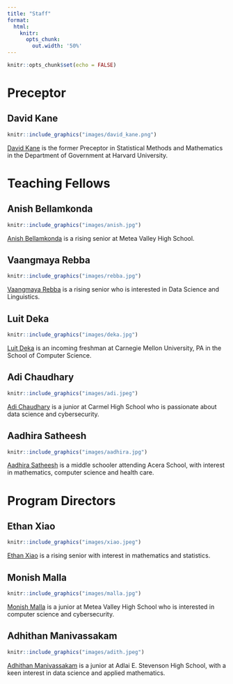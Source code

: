 ```yaml
---
title: "Staff"
format:
  html:
    knitr:
      opts_chunk:
        out.width: '50%'
---
```


```r
knitr::opts_chunk$set(echo = FALSE)
```

# Preceptor

## David Kane

```r
knitr::include_graphics("images/david_kane.png")
```

[David Kane](https://www.davidkane.info) is the former Preceptor in Statistical Methods and Mathematics in the Department of Government at Harvard University.


# Teaching Fellows

## Anish Bellamkonda

```r
knitr::include_graphics("images/anish.jpg")
```

[Anish Bellamkonda](https://github.com/SplashyZues5197) is a rising senior at Metea Valley High School.



## Vaangmaya Rebba

```r
knitr::include_graphics("images/rebba.jpg")
```

[Vaangmaya Rebba](https://github.com/Vaangmaya) is a rising senior who is interested in Data Science and Linguistics.

## Luit Deka

```r
knitr::include_graphics("images/deka.jpg")
```

[Luit Deka](https://github.com/luitdeka) is an incoming freshman at Carnegie Mellon University, PA in the School of Computer Science.

## Adi Chaudhary

```r
knitr::include_graphics("images/adi.jpeg")
```

[Adi Chaudhary](https://github.com/adichaudhary) is a junior at Carmel High School who is passionate about data science and cybersecurity.

## Aadhira Satheesh

```r
knitr::include_graphics("images/aadhira.jpg")
```

[Aadhira Satheesh](https://github.com/aadhira12) is a middle schooler attending Acera School, with interest in mathematics, computer science and health care.


<!-- ## Yuhan Wu -->

<!-- ```{r} -->
<!-- knitr::include_graphics("images/yuhan.jpg") -->
<!-- ``` -->

<!-- [Yuhan Wu](https://github.com/UhanWu) is an incoming senior at Newton North High School who is interested in Data Science and Applied Mathematics. -->

<!-- ## Tejas Mundhe -->


<!-- ```{r} -->
<!-- knitr::include_graphics("images/tejas.jpg") -->
<!-- ``` -->

<!-- [Tejas Mundhe](https://github.com/TejasMundhe) is an incoming junior at Walnut Hills High School who is interested in Data Science and Robotics. -->

<!-- ## Alex Kuai -->

<!-- ```{r} -->
<!-- knitr::include_graphics("images/kuai.jpg") -->
<!-- ``` -->

<!-- [Alex Kuai](https://github.com/AlexKuaiR) is a rising sophomore at Newton North High School and has been a TF since freshman year. -->


<!-- ## Srihith Garlapati -->

<!-- ```{r} -->
<!-- knitr::include_graphics("images/srihith.jpg") -->
<!-- ``` -->

<!-- [Srihith Garlapati](https://github.com/srihithg) is a rising sophomore in Computer Sciences at University of Wisconsin-Madison. -->


<!-- ## Krish Saluja -->

<!-- ```{r} -->
<!-- knitr::include_graphics("images/saluja.jpg") -->
<!-- ``` -->

<!-- [Krish Saluja](https://github.com/thekrishsaluja) is an incoming senior at Metea Valley High School with an interest in Data Science and Biochemistry. -->

# Program Directors


## Ethan Xiao 

```r
knitr::include_graphics("images/xiao.jpeg")
```

[Ethan Xiao](https://github.com/EpiCoder25) is a rising senior with interest in mathematics and statistics.

## Monish Malla

```r
knitr::include_graphics("images/malla.jpg")
```

[Monish Malla](https://github.com/monishmal3375) is a junior at Metea Valley High School who is interested in computer science and cybersecurity.



## Adhithan Manivassakam

```r
knitr::include_graphics("images/adith.jpeg")
```

[Adhithan Manivassakam](https://github.com/AdhiMvm) is a junior at Adlai E. Stevenson High School, with a keen interest in data science and applied mathematics.

<!-- ## Miriam Heiss -->

<!-- ```{r, out.width = "50%"} -->
<!-- knitr::include_graphics("images/miriam.jpg") -->
<!-- ``` -->

<!-- [Miriam Heiss](https://github.com/miriamheiss) is a 8th grader (homeschooled), organist of 5 years, and amateur Data Scientist. -->

<!-- ## Felix Cai -->

<!-- ```{r} -->
<!-- knitr::include_graphics("images/cai.jpg") -->
<!-- ``` -->

<!-- [Felix Cai](https://github.com/FelixCai525) is a second year Medical Sciences student at Western University. -->




<!-- ## Stephanie Saab -->

<!-- ```{r saab} -->
<!-- knitr::include_graphics("images/saab.jpg") -->
<!-- ``` -->

<!-- [Stephanie Saab](https://github.com/AM-lmn) is a second year student at the University of Toronto. -->





<!-- ## Arghayan Jeiyasarangkan -->

<!-- ```{r arghayan} -->
<!-- knitr::include_graphics("images/arghayan.png") -->
<!-- ``` -->

<!-- Arghayan Jeiyasarangkan is an upcoming sophomore at the University Of Ottawa studying biomedical science in French Immersion. -->

<!-- ## Jackson Roe -->

<!-- ```{r roe} -->
<!-- knitr::include_graphics("images/roe.png") -->
<!-- ``` -->

<!-- Jackson Roe is a rising senior at Dublin Coffman High School. -->

